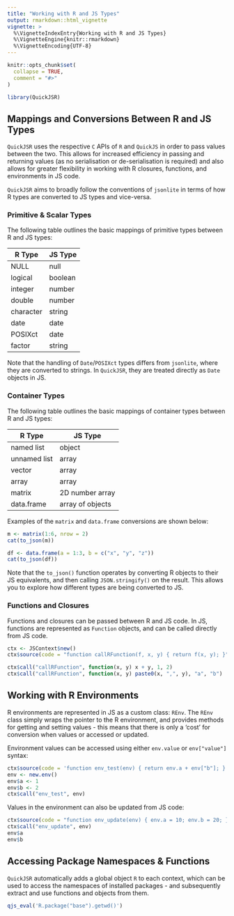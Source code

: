 ---
title: "Working with R and JS Types"
output: rmarkdown::html_vignette
vignette: >
  %\VignetteIndexEntry{Working with R and JS Types}
  %\VignetteEngine{knitr::rmarkdown}
  %\VignetteEncoding{UTF-8}
---

```{r, include = FALSE}
knitr::opts_chunk$set(
  collapse = TRUE,
  comment = "#>"
)
```

```{r setup}
library(QuickJSR)
```

## Mappings and Conversions Between R and JS Types

`QuickJSR` uses the respective `C` APIs of `R` and `QuickJS` in order to pass values between the two. This allows for increased efficiency in passing and returning values (as no serialisation or de-serialisation is required) and also allows for greater flexibility in working with R closures, functions, and environments in JS code.

`QuickJSR` aims to broadly follow the conventions of `jsonlite` in terms of how R types are converted to JS types and vice-versa. 

### Primitive & Scalar Types

The following table outlines the basic mappings of primitive types between R and JS types:

| R Type | JS Type |
|--------|---------|
| NULL   | null    |
| logical| boolean |
| integer| number  |
| double | number  |
| character| string|
| date   | date    |
| POSIXct| date    |
| factor | string  |

Note that the handling of `Date`/`POSIXct` types differs from `jsonlite`, where they are converted to strings. In `QuickJSR`, they are treated directly as `Date` objects in JS.

### Container Types

The following table outlines the basic mappings of container types between R and JS types:

| R Type | JS Type |
|--------|---------|
| named list   | object  |
| unnamed list | array   |
| vector       | array   |
| array        | array   |
| matrix       | 2D number array   |
| data.frame   | array of objects  |

Examples of the `matrix` and `data.frame` conversions are shown below:

```{r}
m <- matrix(1:6, nrow = 2)
cat(to_json(m))
```

```{r}
df <- data.frame(a = 1:3, b = c("x", "y", "z"))
cat(to_json(df))
```

Note that the `to_json()` function operates by converting R objects to their JS equivalents, and then calling `JSON.stringify()` on the result. This allows you to explore how different types are being converted to JS.

### Functions and Closures

Functions and closures can be passed between R and JS code. In JS, functions are represented as `Function` objects, and can be called directly from JS code. 

```{r}
ctx <- JSContext$new()
ctx$source(code = "function callRFunction(f, x, y) { return f(x, y); }")

ctx$call("callRFunction", function(x, y) x + y, 1, 2)
ctx$call("callRFunction", function(x, y) paste0(x, ",", y), "a", "b")
```


## Working with R Environments

R environments are represented in JS as a custom class: `REnv`. The `REnv` class simply wraps the pointer to the R environment, and provides methods for getting and setting values - this means that there is only a 'cost' for conversion when values or accessed or updated.

Environment values can be accessed using either `env.value` or `env["value"]` syntax:

```{r}
ctx$source(code = 'function env_test(env) { return env.a + env["b"]; }')
env <- new.env()
env$a <- 1
env$b <- 2
ctx$call("env_test", env)
```

Values in the environment can also be updated from JS code:

```{r}
ctx$source(code = "function env_update(env) { env.a = 10; env.b = 20; }")
ctx$call("env_update", env)
env$a
env$b
```

## Accessing Package Namespaces & Functions

`QuickJSR` automatically adds a global object `R` to each context, which can be used to access the namespaces of installed packages - and subsequently extract and use functions and objects from them. 

```{r}
qjs_eval('R.package("base").getwd()')
```